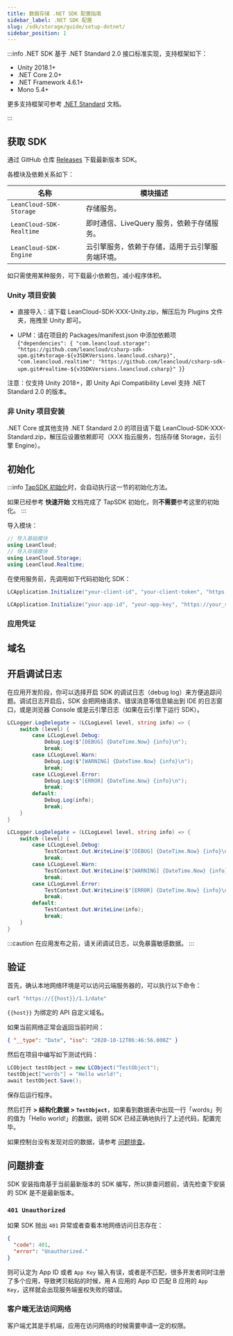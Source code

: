 ```yaml
---
title: 数据存储 .NET SDK 配置指南
sidebar_label: .NET SDK 配置
slug: /sdk/storage/guide/setup-dotnet/
sidebar_position: 1
---
```



:::info
.NET SDK 基于 .NET Standard 2.0 接口标准实现，支持框架如下：

- Unity 2018.1+
- .NET Core 2.0+
- .NET Framework 4.6.1+
- Mono 5.4+

更多支持框架可参考 [.NET Standard](https://docs.microsoft.com/en-us/dotnet/standard/net-standard) 文档。

:::

## 获取 SDK

通过 GitHub 仓库 [Releases](https://github.com/leancloud/csharp-sdk/releases) 下载最新版本 SDK。

各模块及依赖关系如下：

| 名称                     | 模块描述                                         |
| ------------------------ | ------------------------------------------------ |
| `LeanCloud-SDK-Storage`  | 存储服务。                                       |
| `LeanCloud-SDK-Realtime` | 即时通信、LiveQuery 服务，依赖于存储服务。       |
| `LeanCloud-SDK-Engine`   | 云引擎服务，依赖于存储，适用于云引擎服务端环境。 |

如只需使用某种服务，可下载最小依赖包，减小程序体积。

### Unity 项目安装

- 直接导入：请下载 LeanCloud-SDK-XXX-Unity.zip，解压后为 Plugins 文件夹，拖拽至 Unity 即可。

- UPM：请在项目的 Packages/manifest.json 中添加依赖项
  <CodeBlock className="json">
    {`"dependencies": {
"com.leancloud.storage": "https://github.com/leancloud/csharp-sdk-upm.git#storage-${v3SDKVersions.leancloud.csharp}",
"com.leancloud.realtime": "https://github.com/leancloud/csharp-sdk-upm.git#realtime-${v3SDKVersions.leancloud.csharp}"
}`}
  </CodeBlock>

注意：仅支持 Unity 2018+，即 Unity Api Compatibility Level 支持 .NET Standard 2.0 的版本。

### 非 Unity 项目安装

.NET Core 或其他支持 .NET Standard 2.0 的项目请下载 LeanCloud-SDK-XXX-Standard.zip，解压后设置依赖即可（XXX 指云服务，包括存储 Storage，云引擎 Engine）。

## 初始化

<Conditional brand="tds">

:::info
[TapSDK 初始化](/sdk/start/quickstart/#初始化)时，会自动执行这一节的初始化方法。

如果已经参考 **快速开始** 文档完成了 TapSDK 初始化，则**不需要**参考这里的初始化。
:::

</Conditional>

导入模块：

```cs
// 导入基础模块
using LeanCloud;
// 导入存储模块
using LeanCloud.Storage;
using LeanCloud.Realtime;
```

在使用服务前，先调用如下代码初始化 SDK：

<Conditional brand="tds">

```cs
LCApplication.Initialize("your-client-id", "your-client-token", "https://your_server_url");
```

</Conditional>

<Conditional brand="leancloud">

```cs
LCApplication.Initialize("your-app-id", "your-app-key", "https://your_server_url");
```

</Conditional>

### 应用凭证

<AppConfig />

## 域名

<DomainBinding />

## 开启调试日志

在应用开发阶段，你可以选择开启 SDK 的调试日志（debug log）来方便追踪问题。调试日志开启后，SDK 会把网络请求、错误消息等信息输出到 IDE 的日志窗口，或是浏览器 Console 或是云引擎日志（如果在云引擎下运行 SDK）。

<Tabs>
<TabItem value="debug-unity" label="Unity" default>

```cs
LCLogger.LogDelegate = (LCLogLevel level, string info) => {
    switch (level) {
        case LCLogLevel.Debug:
            Debug.Log($"[DEBUG] {DateTime.Now} {info}\n");
            break;
        case LCLogLevel.Warn:
            Debug.Log($"[WARNING] {DateTime.Now} {info}\n");
            break;
        case LCLogLevel.Error:
            Debug.Log($"[ERROR] {DateTime.Now} {info}\n");
            break;
        default:
            Debug.Log(info);
            break;
    }
}
```

</TabItem>

<TabItem value="debug-dotnet" label=".NET">

```cs
LCLogger.LogDelegate = (LCLogLevel level, string info) => {
    switch (level) {
        case LCLogLevel.Debug:
            TestContext.Out.WriteLine($"[DEBUG] {DateTime.Now} {info}\n");
            break;
        case LCLogLevel.Warn:
            TestContext.Out.WriteLine($"[WARNING] {DateTime.Now} {info}\n");
            break;
        case LCLogLevel.Error:
            TestContext.Out.WriteLine($"[ERROR] {DateTime.Now} {info}\n");
            break;
        default:
            TestContext.Out.WriteLine(info);
            break;
    }
}
```

</TabItem>
</Tabs>

:::caution
在应用发布之前，请关闭调试日志，以免暴露敏感数据。
:::

## 验证

首先，确认本地网络环境是可以访问云端服务器的，可以执行以下命令：

```sh
curl "https://{{host}}/1.1/date"
```

`{{host}}` 为绑定的 API 自定义域名。

如果当前网络正常会返回当前时间：

```json
{ "__type": "Date", "iso": "2020-10-12T06:46:56.000Z" }
```

然后在项目中编写如下测试代码：

```cs
LCObject testObject = new LCObject("TestObject");
testObject["words"] = "Hello world!";
await testObject.Save();
```

保存后运行程序。

然后打开 **<Path to="storage" /> > 结构化数据 > `TestObject`**，如果看到数据表中出现一行「words」列的值为「Hello world!」的数据，说明 SDK 已经正确地执行了上述代码，配置完毕。

如果控制台没有发现对应的数据，请参考 [问题排查](#问题排查)。

## 问题排查

SDK 安装指南基于当前最新版本的 SDK 编写，所以排查问题前，请先检查下安装的 SDK 是不是最新版本。

### `401 Unauthorized`

如果 SDK 抛出 `401` 异常或者查看本地网络访问日志存在：

```json
{
  "code": 401,
  "error": "Unauthorized."
}
```

则可认定为 App ID 或者 `App Key` 输入有误，或者是不匹配，很多开发者同时注册了多个应用，导致拷贝粘贴的时候，用 A 应用的 App ID 匹配 B 应用的 `App Key`，这样就会出现服务端鉴权失败的错误。

### 客户端无法访问网络

客户端尤其是手机端，应用在访问网络的时候需要申请一定的权限。
